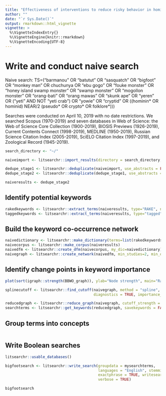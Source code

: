```yaml
---
title: "Effectiveness of interventions to reduce risky behavior in hominid cryptids"
author: ""
date: "`r Sys.Date()`"
output: rmarkdown::html_vignette
vignette: >
  %\VignetteIndexEntry{}
  %\VignetteEngine{knitr::rmarkdown}
  %\VignetteEncoding{UTF-8}
---
```


# Write and conduct naive search

Naive search: TS=("barmanou" OR "batutut" OR "sasquatch" OR "bigfoot" OR "monkey man" OR chuchunya OR "ebu gogo" OR "fouke monster" OR "honey island swamp monster" OR "swamp monster" OR "mogollon monster" OR "orang-bati" OR "orang mawas" OR "skunk ape" OR "yeren" OR ("yeti" AND NOT "yeti crab") OR "yowie" OR "cryptid" OR ((hominin* OR hominid) NEAR/2 (pseudo* OR crypto* OR folklore*)))

Searches were conducted on April 10, 2019 with no date restrictions. We searched Scopus (1970-2019) and seven databases in Web of Science: the Web of Science Core Collection (1900-2019), BIOSIS Previews (1926-2019), Current Contents Connect (1998-2019), MEDLINE (1950-2019), Russian Science Citation Index (2005-2019), SciELO Citation Index (1997-2019), and Zoological Record (1945-2019).

```r
search_directory <- "~/"

naiveimport <- litsearchr::import_results(directory = search_directory, remove_duplicates = FALSE, clean_dataset = TRUE, save_full_dataset = FALSE)

dedupe_stage1 <- litsearchr::deduplicate(naiveimport, use_abstracts = FALSE, use_titles = TRUE, method = "quick")
dedupe_stage2 <- litsearchr::deduplicate(dedupe_stage1, use_abstracts = TRUE, use_titles = FALSE, doc_sim = .8, method = "tokens")

naiveresults <- dedupe_stage2

```


## Identify potential keywords

```r
rakedkeywords <- litsearchr::extract_terms(naiveresults, type="RAKE", new_stopwords = NULL, min_freq = 2, title = TRUE, abstract = TRUE, ngrams = TRUE, n=2)
taggedkeywords <- litsearchr::extract_terms(naiveresults, type="tagged", new_stopwords = NULL, min_freq = 2, title = TRUE, abstract = TRUE, ngrams = TRUE, n=2)

```

## Build the keyword co-occurrence network

```r
naivedictionary <- litsearchr::make_dictionary(terms=list(rakedkeywords, taggedkeywords))
naivecorpus <- litsearchr::make_corpus(naiveresults)
naivedfm <- litsearchr::create_dfm(naivecorpus, my_dic=naivedictionary)
naivegraph <- litsearchr::create_network(naivedfm, min_studies=2, min_occurrences = 2)
```

## Identify change points in keyword importance 

```r
plot(sort(igraph::strength(BBWO_graph)), ylab="Node strength", main="Ranked node strengths", xlab="Rank")
```

```r
splinecutoff <- litsearchr::find_cutoff(naivegraph, method = "spline", degrees = 2, knot_num = 3, 
                                        diagnostics = TRUE, importance_method = "strength")
```


```r
reducedgraph <- litsearchr::reduce_graph(naivegraph, cutoff_strength = splinecutoff[1])
searchterms <- litsearchr::get_keywords(reducedgraph, savekeywords = FALSE, makewordle = FALSE)
```

## Group terms into concepts

```r

```

## Write Boolean searches

```r
litsearchr::usable_databases()
```

```r
bigfootsearch <- litsearchr::write_search(groupdata = mysearchterms, 
                                          languages = "English", stemming = TRUE,
                                          exactphrase = TRUE, writesearch = FALSE, 
                                          verbose = TRUE)

bigfootsearch
```
